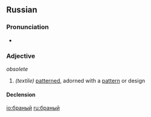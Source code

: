 ==Russian==
===Pronunciation===
* {{IPA|/ˈbranɨj/|lang=ru}}

===Adjective===
{{ru-adj|бра́ный}} ''obsolete''

# ''(textile)'' [[pattern]]ed, adorned with a [[pattern]] or design

====Declension====
{{ru-adjective1|бран|бра́н|||||о}}

[[io:браный]]
[[ru:браный]]